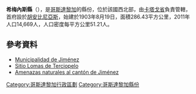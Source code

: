 '''希梅內斯縣'''（{{lang-es|Cantón de Jiménez}}），是[[哥斯達黎加|哥斯達黎加]]的縣份，位於該國西北部，由[[卡塔戈省|卡塔戈省]]負責管轄，首府設於[[胡安比尼亞斯區|胡安比尼亞斯]]，始建於1903年8月19日，面積286.43平方公里，2011年人口14,669人，人口密度每平方公里51.21人。

==參考資料==
* [http://www.municipalcr.com/index.php?option=com_content&task=view&id=2254&Itemid=1 Municipalidad de Jiménez] {{Wayback|url=http://www.municipalcr.com/index.php?option=com_content&task=view&id=2254&Itemid=1 |date=20160311110407 }}
* [https://web.archive.org/web/20150416165212/http://www.lomasdeterciopelo.co.cr/apache2-default/joomla_esp/index.php/home.html Sitio Lomas de Terciopelo]
* [https://web.archive.org/web/20150923205023/http://www.cne.go.cr/Atlas%20de%20Amenazas/JIMENEZ.htm Amenazas naturales al cantón de Jiménez]

{{哥斯達黎加省份}}
[[Category:哥斯達黎加行政區劃|Category:哥斯達黎加行政區劃]]
[[Category:哥斯達黎加縣份|Category:哥斯達黎加縣份]]